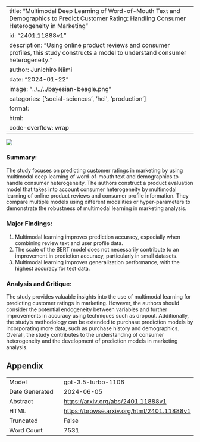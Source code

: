 
---
title: "Multimodal Deep Learning of Word-of-Mouth Text and Demographics to Predict Customer Rating: Handling Consumer Heterogeneity in Marketing"
id: "2401.11888v1"
description: "Using online product reviews and consumer profiles, this study constructs a model to understand consumer heterogeneity."
author: Junichiro Niimi
date: "2024-01-22"
image: "../../../bayesian-beagle.png"
categories: ['social-sciences', 'hci', 'production']
format:
  html:
    code-overflow: wrap
---

![](../../../bayesian-beagle.png)

### **Summary:**
The study focuses on predicting customer ratings in marketing by using multimodal deep learning of word-of-mouth text and demographics to handle consumer heterogeneity. The authors construct a product evaluation model that takes into account consumer heterogeneity by multimodal learning of online product reviews and consumer profile information. They compare multiple models using different modalities or hyper-parameters to demonstrate the robustness of multimodal learning in marketing analysis.

### Major Findings:
1. Multimodal learning improves prediction accuracy, especially when combining review text and user profile data.
2. The scale of the BERT model does not necessarily contribute to an improvement in prediction accuracy, particularly in small datasets.
3. Multimodal learning improves generalization performance, with the highest accuracy for test data.

### Analysis and Critique:
The study provides valuable insights into the use of multimodal learning for predicting customer ratings in marketing. However, the authors should consider the potential endogeneity between variables and further improvements in accuracy using techniques such as dropout. Additionally, the study's methodology can be extended to purchase prediction models by incorporating more data, such as purchase history and demographics. Overall, the study contributes to the understanding of consumer heterogeneity and the development of prediction models in marketing analysis.

## Appendix

|          |          |
|----------|----------|
| Model     | gpt-3.5-turbo-1106       |
| Date Generated     | 2024-06-05       |
| Abstract | [https://arxiv.org/abs/2401.11888v1](https://arxiv.org/abs/2401.11888v1)        |
| HTML     | [https://browse.arxiv.org/html/2401.11888v1](https://browse.arxiv.org/html/2401.11888v1)       |
| Truncated       | False       |
| Word Count       | 7531       |